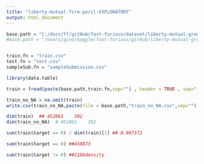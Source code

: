 ```yaml
---
title: "liberty-mutual-fire-peril-EXPLONATORY"
output: html_document
---
```




```r
base.path = "C:/docs/ff/gitHub/fast-furious/dataset/liberty-mutual-group/"
#base.path = "/Users/gino/kaggle/fast-furious/gitHub/liberty-mutual-group/"


train.fn = "train.csv"
test.fn = "test.csv"
sampleSub.fn = "sampleSubmission.csv"

library(data.table)

train = fread(paste(base.path,train.fn,sep="") , header = TRUE , sep=","  )

train_no_NA = na.omit(train)
write.csv(train_no_NA,paste(file = base.path,"train_no_NA.csv",sep=""), quote=F,row.names=F)

dim(train)  ## 452061    302
dim(train_no_NA)  # 452061    302

sum(train$target == 0) / dim(train)[1] ## 0.997372

sum(train$target == 0) ##450873 

sum(train$target != 0) ##1188density



```

